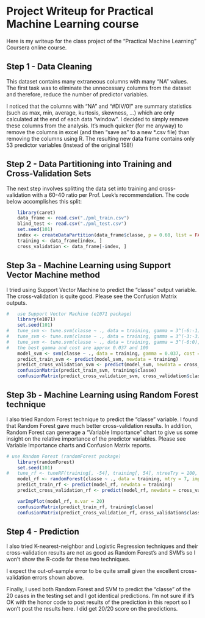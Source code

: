 Project Writeup for Practical Machine Learning course
========================================================
Here is my writeup for the class project of the "Practical Machine Learning" Coursera online course.  

Step 1 - Data Cleaning
----------------------

This dataset contains many extraneous columns with many "NA" values.  The first task was to eliminate the unnecessary columns from the dataset and therefore, reduce the number of predictor variables.

I noticed that the columns with "NA" and "#DIV/0!" are summary statistics (such as max, min, average, kurtosis, skewness, ...) which are only calculated at the end of each data "window".  I decided to simply remove these columns from the analysis. It's much quicker (for me anyway) to remove the columns in excel (and then "save as" to a new *.csv file) than removing the columns using R.  The resulting new data frame contains only 53 predictor variables (instead of the original 158!)

Step 2 - Data Partitioning into Training and Cross-Validation Sets
------------------------------------------------------------------

The next step involves splitting the data set into training and cross-validation with a 60-40 ratio per Prof. Leek's recommendation.  The code below accomplishes this split:

```r
    library(caret)
    data_frame <- read.csv("./pml_train.csv")
    blind_test <- read.csv("./pml_test.csv")
    set.seed(101) 
    index <- createDataPartition(data_frame$classe, p = 0.60, list = FALSE)
    training <- data_frame[index, ]
    cross_validation <- data_frame[-index, ]
```

Step 3a - Machine Learning using Support Vector Machine method
-------------------------------------------------------------

I tried using Support Vector Machine to predict the "classe" output variable. The cross-validation is quite good.  Please see the Confusion Matrix outputs.


```r
#   use Support Vector Machine (e1071 package)
    library(e1071)
    set.seed(101)
#   tune_svm <- tune.svm(classe ~ ., data = training, gamma = 3^(-6:-1), cost = 10^(-1:2))
#   tune_svm <- tune.svm(classe ~ ., data = training, gamma = 3^(-3:-3), cost = 3^(1:7))
#   tune_svm <- tune.svm(classe ~ ., data = training, gamma = 3^(-6:0), cost = 3^(5:5))
#   the best gamma and cost are approx 0.037 and 100
    model_svm <- svm(classe ~ ., data = training, gamma = 0.037, cost = 100)
    predict_train_svm <- predict(model_svm, newdata = training) 
    predict_cross_validation_svm <- predict(model_svm, newdata = cross_validation) 
    confusionMatrix(predict_train_svm, training$classe) 
    confusionMatrix(predict_cross_validation_svm, cross_validation$classe) 
```

Step 3b - Machine Learning using Random Forest technique
--------------------------------------------------------

I also tried Random Forest technique to predict the "classe" variable.  I found that Random Forest gave much better cross-validation results.  In addition, Random Forest can generage a "Variable Importance" chart to give us some insight on the relative importance of the predictor variables. Please see Variable Importance charts and Confusion Matrix reports.

```r
# use Random Forest (randomForest package)
    library(randomForest)
    set.seed(101)
#   tune_rf <- tuneRF(training[, -54], training[, 54], ntreeTry = 100, stepFactor = 1.5)
    model_rf <- randomForest(classe ~ ., data = training, mtry = 7, importance = TRUE)
    predict_train_rf <- predict(model_rf, newdata = training) 
    predict_cross_validation_rf <- predict(model_rf, newdata = cross_validation) 

    varImpPlot(model_rf, n.var = 20)
    confusionMatrix(predict_train_rf, training$classe) 
    confusionMatrix(predict_cross_validation_rf, cross_validation$classe) 
```

Step 4 - Prediction
-------------------

I also tried K-nearest-neighbor and Logistic Regression techniques and their cross-validation results are not as good as Random Forest's and SVM's so I won't show the R-code for these two techniques.

I expect the out-of-sample error to be quite small given the excellent cross-validation errors shown above.

Finally, I used both Random Forest and SVM to predict the "classe" of the 20 cases in the testing set and I got identical predictions.  I'm not sure if it's OK with the honor code to post results of the prediction in this report so I won't post the results here.  I did get 20/20 score on the predictions.